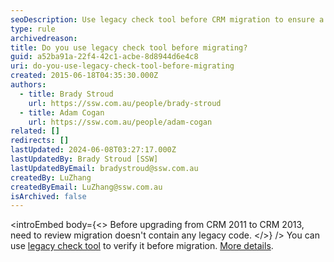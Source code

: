 ```yaml
---
seoDescription: Use legacy check tool before CRM migration to ensure a smooth upgrade and avoid potential issues with outdated code.
type: rule
archivedreason:
title: Do you use legacy check tool before migrating?
guid: a52ba91a-22f4-42c1-acbe-8d8944d6e4c8
uri: do-you-use-legacy-check-tool-before-migrating
created: 2015-06-18T04:35:30.000Z
authors:
  - title: Brady Stroud
    url: https://ssw.com.au/people/brady-stroud
  - title: Adam Cogan
    url: https://ssw.com.au/people/adam-cogan
related: []
redirects: []
lastUpdated: 2024-06-08T03:27:17.000Z
lastUpdatedBy: Brady Stroud [SSW]
lastUpdatedByEmail: bradystroud@ssw.com.au
createdBy: LuZhang
createdByEmail: LuZhang@ssw.com.au
isArchived: false
---
```


<introEmbed
  body={<>
Before upgrading from CRM 2011 to CRM 2013, need to review migration doesn't contain any legacy code.
  </>}
/>
You can use [legacy check tool](http://go.microsoft.com/fwlink/p/?LinkID=309565) to verify it before migration. [More details](https://download.microsoft.com/download/4/F/D/4FD108C5-4C52-4F82-AB9F-9FA3337A0369/How%20to%20Prepare%20for%20the%20CRM%20Online%20Fall%20%2713%20Service%20Update.pdf).
